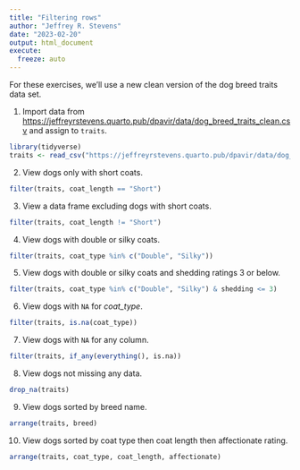 ```yaml
---
title: "Filtering rows"
author: "Jeffrey R. Stevens"
date: "2023-02-20"
output: html_document
execute:
  freeze: auto
---
```


For these exercises, we'll use a new clean version of the dog breed traits data set. 

1. Import data from <https://jeffreyrstevens.quarto.pub/dpavir/data/dog_breed_traits_clean.csv> and assign to `traits`.

```r
library(tidyverse)
traits <- read_csv("https://jeffreyrstevens.quarto.pub/dpavir/data/dog_breed_traits_clean.csv")
```

2. View dogs only with short coats.

```r
filter(traits, coat_length == "Short")
```

3. View a data frame excluding dogs with short coats.

```r
filter(traits, coat_length != "Short")
```

4. View dogs with double or silky coats.

```r
filter(traits, coat_type %in% c("Double", "Silky"))
```

5. View dogs with double or silky coats and shedding ratings 3 or below.

```r
filter(traits, coat_type %in% c("Double", "Silky") & shedding <= 3)
```

6. View dogs with `NA` for _coat_type_.

```r
filter(traits, is.na(coat_type))
```

7. View dogs with `NA` for any column.

```r
filter(traits, if_any(everything(), is.na))
```

8. View dogs not missing any data.

```r
drop_na(traits)
```

9. View dogs sorted by breed name.

```r
arrange(traits, breed)
```

10. View dogs sorted by coat type then coat length then affectionate rating.

```r
arrange(traits, coat_type, coat_length, affectionate)
```

